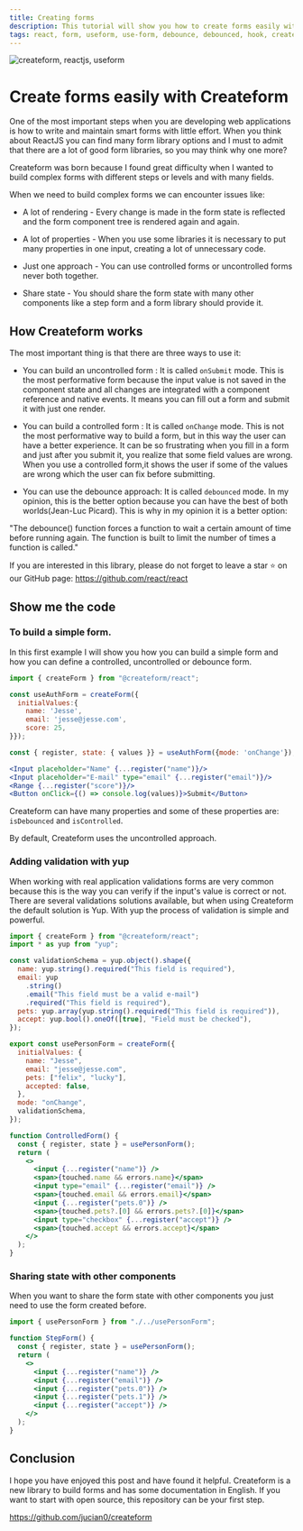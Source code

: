 ```yaml
---
title: Creating forms
description: This tutorial will show you how to create forms easily with Createform.
tags: react, form, useform, use-form, debounce, debounced, hook, create, creating-a-form, html
---
```


![createform, reactjs, useform](https://res.cloudinary.com/practicaldev/image/fetch/s--SOHJ-nn6--/c_imagga_scale,f_auto,fl_progressive,h_420,q_auto,w_1000/https://dev-to-uploads.s3.amazonaws.com/i/a0qtwoo6xz02au5p958w.png)

# Create forms easily with Createform

One of the most important steps when you are developing web applications is how to write and maintain smart forms with little effort.
When you think about ReactJS you can find many form library options and I must to admit that there are a lot of good form libraries, so you may think why one more?

Createform was born because I found great difficulty when I wanted to build complex forms with different steps or levels and with many fields.

When we need to build complex forms we can encounter issues like:

- A lot of rendering - Every change is made in the form state is reflected and the form component tree is rendered again and again.

- A lot of properties - When you use some libraries it is necessary to put many properties in one input, creating a lot of unnecessary code.

- Just one approach - You can use controlled forms or uncontrolled forms never both together.

- Share state - You should share the form state with many other components like a step form and a form library should provide it.

## How Createform works

The most important thing is that there are three ways to use it:

- You can build an uncontrolled form : It is called `onSubmit` mode. This is the most performative form because the input value is not saved in the component state and all changes are integrated with a component reference and native events. It means you can fill out a form and submit it with just one render.

- You can build a controlled form : It is called `onChange` mode. This is not the most performative way to build a form, but in this way the user can have a better experience. It can be so frustrating when you fill in a form and just after you submit it, you realize that some field values are wrong. When you use a controlled form,it shows the user if some of the values are wrong which the user can fix before submitting.

- You can use the debounce approach: It is called `debounced` mode. In my opinion, this is the better option because you can have the best of both worlds(Jean-Luc Picard). This is why in my opinion it is a better option:

"The debounce() function forces a function to wait a certain amount of time before running again. The function is built to limit the number of times a function is called."

If you are interested in this library, please do not forget to leave a star ⭐️ on our GitHub page: https://github.com/react/react

## Show me the code

### To build a simple form.

In this first example I will show you how you can build a simple form and how you can define a controlled, uncontrolled or debounce form.

```jsx copy
import { createForm } from "@createform/react";

const useAuthForm = createForm({
  initialValues:{
    name: 'Jesse',
    email: 'jesse@jesse.com',
    score: 25,
}});

const { register, state: { values }} = useAuthForm({mode: 'onChange'});

<Input placeholder="Name" {...register("name")}/>
<Input placeholder="E-mail" type="email" {...register("email")}/>
<Range {...register("score")}/>
<Button onClick={() => console.log(values)}>Submit</Button>
```

Createform can have many properties and some of these properties are: `isDebounced` and `isControlled`.

By default, Createform uses the uncontrolled approach.

### Adding validation with yup

When working with real application validations forms are very common because this is the way you can verify if the input's value is correct or not. There are several validations solutions available, but when using Createform the default solution is Yup. With yup the process of validation is simple and powerful.

```jsx copy
import { createForm } from "@createform/react";
import * as yup from "yup";

const validationSchema = yup.object().shape({
  name: yup.string().required("This field is required"),
  email: yup
    .string()
    .email("This field must be a valid e-mail")
    .required("This field is required"),
  pets: yup.array(yup.string().required("This field is required")),
  accept: yup.bool().oneOf([true], "Field must be checked"),
});

export const usePersonForm = createForm({
  initialValues: {
    name: "Jesse",
    email: "jesse@jesse.com",
    pets: ["felix", "lucky"],
    accepted: false,
  },
  mode: "onChange",
  validationSchema,
});

function ControlledForm() {
  const { register, state } = usePersonForm();
  return (
    <>
      <input {...register("name")} />
      <span>{touched.name && errors.name}</span>
      <input type="email" {...register("email")} />
      <span>{touched.email && errors.email}</span>
      <input {...register("pets.0")} />
      <span>{touched.pets?.[0] && errors.pets?.[0]}</span>
      <input type="checkbox" {...register("accept")} />
      <span>{touched.accept && errors.accept}</span>
    </>
  );
}
```

### Sharing state with other components

When you want to share the form state with other components you just need to use the form created before.

```jsx copy
import { usePersonForm } from "./../usePersonForm";

function StepForm() {
  const { register, state } = usePersonForm();
  return (
    <>
      <input {...register("name")} />
      <input {...register("email")} />
      <input {...register("pets.0")} />
      <input {...register("pets.1")} />
      <input {...register("accept")} />
    </>
  );
}
```

## Conclusion

I hope you have enjoyed this post and have found it helpful. Createform is a new library to build forms and has some documentation in English. If you want to start with open source, this repository can be your first step.

https://github.com/jucian0/createform
